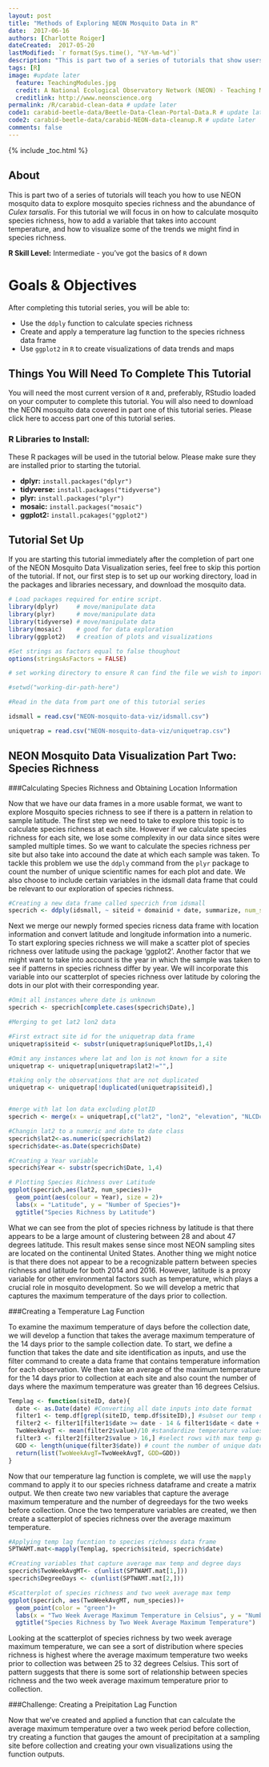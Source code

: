 ```yaml
---
layout: post
title: "Methods of Exploring NEON Mosquito Data in R"
date:  2017-06-16
authors: [Charlotte Roiger]
dateCreated:  2017-05-20
lastModified: `r format(Sys.time(), "%Y-%m-%d")`
description: "This is part two of a series of tutorials that show users how to clean and perform an initial analysis of NEON mosquito data."
tags: [R]
image: #update later
  feature: TeachingModules.jpg
  credit: A National Ecological Observatory Network (NEON) - Teaching Module
  creditlink: http://www.neonscience.org
permalink: /R/carabid-clean-data # update later
code1: carabid-beetle-data/Beetle-Data-Clean-Portal-Data.R # update later
code2: carabid-beetle-data/carabid-NEON-data-cleanup.R # update later
comments: false
---
```


{% include _toc.html %}

## About

This is part two of a series of tutorials will teach you how to use NEON 
mosquito data to explore mosquito species richness and the abundance of *Culex 
tarsalis*. For this tutorial we will focus in on how to calculate mosquito
species richness, how to add a variable that takes into account temperature,
and how to visualize some of the trends we might find in species richness.

**R Skill Level:** Intermediate - you've got the basics of `R` down

<div id="objectives" markdown="1">

# Goals & Objectives

After completing this tutorial series, you will be able to:

* Use the `ddply` function to calculate species richness
* Create and apply a temperature lag function to the species richness data frame
* Use `ggplot2` in `R` to create visualizations of data trends and maps  


## Things You Will Need To Complete This Tutorial

You will need the most current version of `R` and, preferably, RStudio loaded on
your computer to complete this tutorial. You will also need to download the
NEON mosquito data covered in part one of this tutorial series. Please click
here to access part one of this tutorial series.

### R Libraries to Install:

These R packages will be used in the tutorial below. Please make sure they are 
installed prior to starting the tutorial. 
 
* **dplyr:** `install.packages("dplyr")`
* **tidyverse:** `install.packages("tidyverse")`
*	**plyr:** `install.packages("plyr")`
*	**mosaic:** `install.packages("mosaic")`
* **ggplot2:** `install.pcakages("ggplot2")`


</div>

## Tutorial Set Up

If you are starting this tutorial immediately after the completion of part one
of the NEON Mosquito Data Visualization series, feel free to skip this portion 
of the tutorial. If not, our first step is to set up our working directory, 
load in the packages and libraries necessary, and download the mosquito data.

```r

# Load packages required for entire script. 
library(dplyr)     # move/manipulate data
library(plyr)      # move/manipulate data
library(tidyverse) # move/manipulate data
library(mosaic)    # good for data exploration
library(ggplot2)   # creation of plots and visualizations

#Set strings as factors equal to false thoughout
options(stringsAsFactors = FALSE) 

# set working directory to ensure R can find the file we wish to import

#setwd("working-dir-path-here")

#Read in the data from part one of this tutorial series

idsmall = read.csv("NEON-mosquito-data-viz/idsmall.csv")

uniquetrap = read.csv("NEON-mosquito-data-viz/uniquetrap.csv")

```

## NEON Mosquito Data Visualization Part Two: Species Richness


###Calculating Species Richness and  Obtaining Location Information

Now that we have our data frames in a more usable format, we want to explore 
Mosquito species richness to see if there is a pattern in relation to 
sample latitude. The first step we need to take to explore this topic is to
calculate species richness at each site. However if we calculate species 
richness for each site, we lose some complexity in our data since sites were 
sampled multiple times. So we want to calculate the species richness per site
but also take into accound the date at which each sample was taken. To tackle 
this problem we use the `ddply` command from the `plyr` package to count the 
number of unique scientific names for each plot and date. We also choose to 
include certain variables in the idsmall data frame that could be relevant to
our exploration of species richness.


```r

#Creating a new data frame called specrich from idsmall
specrich <- ddply(idsmall, ~ siteid + domainid + date, summarize, num_species = length(unique(scientificName)))

```

Next we merge our newply formed species ricness data frame with location
information and convert latitude and longitude information into  a numeric. To 
start exploring species richness we will make a scatter plot of species richness
over latitude using the package 'ggplot2'. Another factor that we might want to
take into account is the year in which the sample was taken to see if patterns
in species richness differ by year. We will incorporate this variable into our 
scatterplot of species richness over latitude by coloring the dots in our plot 
with their corresponding year.

```r

#Omit all instances where date is unknown
specrich <- specrich[complete.cases(specrich$Date),]

#Merging to get lat2 lon2 data

#First extract site id for the uniquetrap data frame
uniquetrap$siteid <- substr(uniquetrap$uniquePlotIDs,1,4)

#Omit any instances where lat and lon is not known for a site
uniquetrap <- uniquetrap[uniquetrap$lat2!="",]

#taking only the observations that are not duplicated
uniquetrap <- uniquetrap[!duplicated(uniquetrap$siteid),]


#merge with lat lon data excluding plotID
specrich <- merge(x = uniquetrap[,c("lat2", "lon2", "elevation", "NLCDclass", "siteid")], y = specrich, by.y = "siteid", by.x = "siteid")

#Changin lat2 to a numeric and date to date class
specrich$lat2<-as.numeric(specrich$lat2)
specrich$date<-as.Date(specrich$Date)

#Creating a Year variable
specrich$Year <- substr(specrich$Date, 1,4)

# Plotting Species Richness over Latitude
ggplot(specrich,aes(lat2, num_species))+
  geom_point(aes(colour = Year), size = 2)+
  labs(x = "Latitude", y = "Number of Species")+
  ggtitle("Species Richness by Latitude")

```

What we can see from the plot of species richness by latitude is that there 
appears to be a large amount of clustering between 28 and about 47 degrees 
latitude. This result makes sense since most NEON sampling sites are located on 
the continental United States. Another thing we might notice is that there
does not appear to be a recognizable pattern between species richness and 
latitude for both 2014 and 2016. However, latitude is a proxy variable for other
environmental factors such as temperature, which plays a crucial role in 
mosquito development. So we will develop a metric that captures the
maximum temperature of the days prior to collection. 

###Creating a Temperature Lag Function

To examine the maximum temperature of days before the collection date, we will 
develop a function that takes the average maximum temperature of the 14 days
prior to the sample collection date. To start, we define a function that takes 
the date and site identification as inputs, and use the filter command to create
a data frame that contains temperature information for each observation. We then
take an average of the maximum temperature for the 14 days prior to collection
at each site and also count the number of days where the maximum temperature was
greater than 16 degrees Celsius.  

```r

Templag <- function(siteID, date){ 
  date <- as.Date(date) #Converting all date inputs into date format
  filter1 <- temp.df[grepl(siteID, temp.df$siteID),] #subset our temp data by site id
  filter2 <- filter1[filter1$date >= date - 14 & filter1$date < date + 1,] # subset by date
  TwoWeekAvgT <- mean(filter2$value)/10 #standardize temperature values
  filter3 <- filter2[filter2$value > 16,] #select rows with max temp greater than 16 degrees C
  GDD <- length(unique(filter3$date)) # count the number of unique dates in data frame
  return(list(TwoWeekAvgT=TwoWeekAvgT, GDD=GDD))
}

```

Now that our temperature lag function is complete, we will use the `mapply`
command to apply it to our species richness dataframe and create a matrix
output. We then create two new variables that capture the average maximum
temperature and the number of degreedays for the two weeks before collection. 
Once the two temperature variables are created, we then create a scatterplot of 
species richness over the average maximum temperature. 

```r

#Applying temp lag fucntion to species richness data frame
SPTWAMT.mat<-mapply(Templag, specrich$siteid, specrich$date)

#Creating variables that capture average max temp and degree days 
specrich$TwoWeekAvgMT<- c(unlist(SPTWAMT.mat[1,]))
specrich$DegreeDays <- c(unlist(SPTWAMT.mat[2,]))

#Scatterplot of species richness and two week average max temp
ggplot(specrich, aes(TwoWeekAvgMT, num_species))+
  geom_point(color = "green")+
  labs(x = "Two Week Average Maximum Temperature in Celsius", y = "Number of Species")+
  ggtitle("Species Richness by Two Week Average Maximum Temperature")

```

Looking at the scatterplot of species richness by two week average maximum 
temperature, we can see a sort of distribution where species richness is highest
where the average maximum temperature two weeks prior to collection was between 
25 to 32 degrees Celsius. This sort of pattern suggests that there is some sort
of relationship between species richness and the two week average maximum
temperature prior to collection. 

<div id = "challenge" markdown = "1">

###Challenge: Creating a Preipitation Lag Function

Now that we've created and applied a function that can calculate the average 
maximum temperature over a two week period before collection, try creating a
function that gauges the amount of precipitation at a sampling site before
collection and creating your own visualizations using the function outputs. 

</div>


